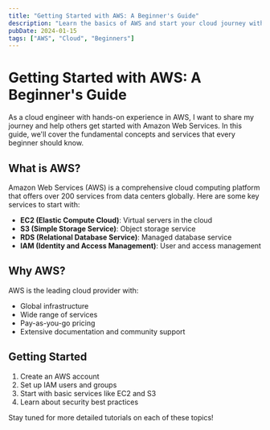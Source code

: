 ```yaml
---
title: "Getting Started with AWS: A Beginner's Guide"
description: "Learn the basics of AWS and start your cloud journey with this comprehensive guide for beginners."
pubDate: 2024-01-15
tags: ["AWS", "Cloud", "Beginners"]
---
```


# Getting Started with AWS: A Beginner's Guide

As a cloud engineer with hands-on experience in AWS, I want to share my journey and help others get started with Amazon Web Services. In this guide, we'll cover the fundamental concepts and services that every beginner should know.

## What is AWS?

Amazon Web Services (AWS) is a comprehensive cloud computing platform that offers over 200 services from data centers globally. Here are some key services to start with:

- **EC2 (Elastic Compute Cloud)**: Virtual servers in the cloud
- **S3 (Simple Storage Service)**: Object storage service
- **RDS (Relational Database Service)**: Managed database service
- **IAM (Identity and Access Management)**: User and access management

## Why AWS?

AWS is the leading cloud provider with:
- Global infrastructure
- Wide range of services
- Pay-as-you-go pricing
- Extensive documentation and community support

## Getting Started

1. Create an AWS account
2. Set up IAM users and groups
3. Start with basic services like EC2 and S3
4. Learn about security best practices

Stay tuned for more detailed tutorials on each of these topics!